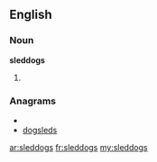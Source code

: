 ==English==

===Noun===
'''sleddogs'''

# {{plural of|[[sleddog]]}}

===Anagrams===
* {{alphagram|ddegloss}}
* [[dogsleds#English|dogsleds]]

[[ar:sleddogs]]
[[fr:sleddogs]]
[[my:sleddogs]]